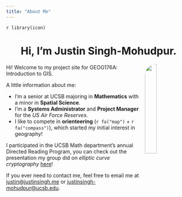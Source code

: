 ---
title: "About Me"
---
`r library(icon)`
<link rel="stylesheet" href="https://cdnjs.cloudflare.com/ajax/libs/font-awesome/4.7.0/css/font-awesome.min.css">

<center>
# Hi, I'm Justin Singh-Mohudpur.
</center>
  
<img src="img/me.png" style="width: 25%; float: right; margin: 0 0 1em 1em; border-radius:30px"/>
Hi! Welcome to my project site for GEOG176A: Introduction to GIS.

A little information about me:

  - I'm a senior at UCSB majoring in **Mathematics** with a minor in **Spatial Science**.
  - I'm a **Systems Administrator** and **Project Manager** for the *US Air Force Reserves*.
  - I like to compete in **orienteering** (`r fa("map")` + `r fa("compass")`), which started my initial interest in geography!

I participated in the UCSB Math department's annual Directed Reading Program, you can check out the presentation my group did on *elliptic curve cryptography* [here](https://ucsbdrp.weebly.com/2020-posters.html)!

If you ever need to contact me, feel free to email me at [justin@justinsingh.me](mailto:justin@justinsingh.me) or [justinsingh-mohudpur@ucsb.edu](mailto:justinsingh-mohudpur@ucsb.edu).
